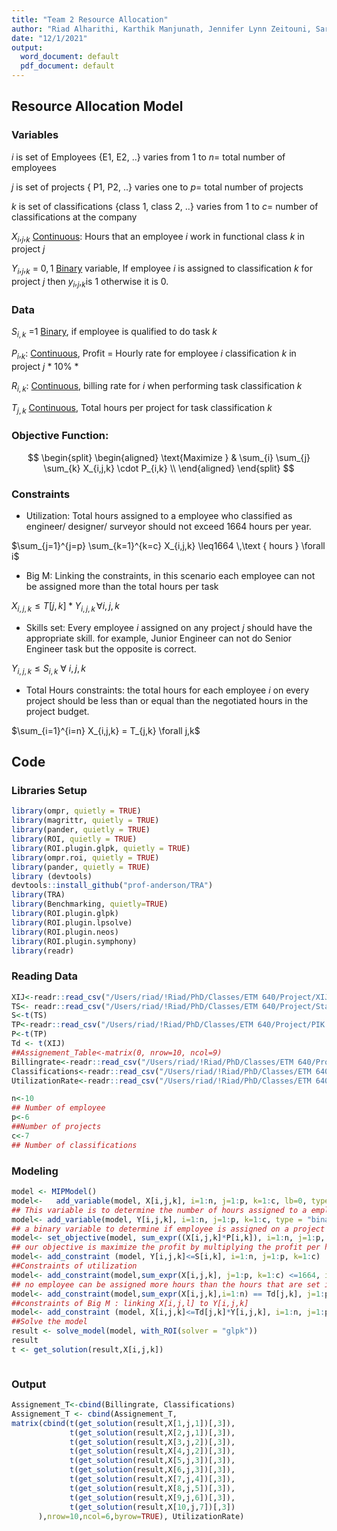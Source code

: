 ```yaml
---
title: "Team 2 Resource Allocation"
author: "Riad Alharithi, Karthik Manjunath, Jennifer Lynn Zeitouni, Sara Ferdousi, Vladislav Ruchin "
date: "12/1/2021"
output:
  word_document: default
  pdf_document: default
---
```


## Resource Allocation Model

### Variables

$i$ is set of Employees {E1, E2, ..} varies from 1 to $n=$ total number of employees

$j$ is set of projects { P1, P2, ..} varies one to $p=$ total number of projects

$k$ is set of classifications {class 1, class 2, ..} varies from 1 to $c=$ number of classifications at the company

$X_i,_j,_k$ [Continuous]{.ul}: Hours that an employee $i$ work in functional class $k$ in project $j$

$Y_i,_j,_k$ = ${0, 1}$ [Binary]{.ul} variable, If employee $i$ is assigned to classification $k$ for project $j$ then $y_i,_j,_k$is 1 otherwise it is 0.

### Data

$S_{i,k}$ =1 [Binary]{.ul}, if employee is qualified to do task $k$

$P_i,_k$: [Continuous]{.ul}, Profit = Hourly rate for employee $i$ classification $k$ in project $j$ \* 10% \*

$R_{i,k}$: [Continuous]{.ul}, billing rate for $i$ when performing task classification $k$

$T_{j,k}$ [Continuous]{.ul}, Total hours per project for task classification $k$

### **Objective Function:**

$$
 \begin{split}
 \begin{aligned}
    \text{Maximize  }   &  \sum_{i} \sum_{j} \sum_{k} X_{i,j,k} \cdot P_{i,k} \\
 \end{aligned}
 \end{split}
$$

### **Constraints**

-   Utilization: Total hours assigned to a employee who classified as engineer/ designer/ surveyor should not exceed 1664 hours per year.

$\sum_{j=1}^{j=p} \sum_{k=1}^{k=c} X_{i,j,k} \leq1664 \,\text { hours } \forall i$

-   Big M: Linking the constraints, in this scenario each employee can not be assigned more than the total hours per task

$X_{i,j,k}\leq T[j,k] * Y_{i,j,k} \,\forall i,j,k$

-   Skills set: Every employee $i$ assigned on any project $j$ should have the appropriate skill. for example, Junior Engineer can not do Senior Engineer task but the opposite is correct.

$Y_{i,j,k}\leq S_{i,k}\ \forall\ i, j, k$

-   Total Hours constraints: the total hours for each employee $i$ on every project should be less than or equal than the negotiated hours in the project budget.

$\sum_{i=1}^{i=n} X_{i,j,k} = T_{j,k} \forall j,k$

## Code

### Libraries Setup

```r
library(ompr, quietly = TRUE)
library(magrittr, quietly = TRUE)
library(pander, quietly = TRUE)
library(ROI, quietly = TRUE)
library(ROI.plugin.glpk, quietly = TRUE)
library(ompr.roi, quietly = TRUE)
library(pander, quietly = TRUE)
library (devtools)
devtools::install_github("prof-anderson/TRA")
library(TRA)
library(Benchmarking, quietly=TRUE)
library(ROI.plugin.glpk)
library(ROI.plugin.lpsolve)
library(ROI.plugin.neos)
library(ROI.plugin.symphony)
library(readr)
```

### Reading Data

```r

XIJ<-readr::read_csv("/Users/riad/!Riad/PhD/Classes/ETM 640/Project/XIJ.csv")
TS<- readr::read_csv("/Users/riad/!Riad/PhD/Classes/ETM 640/Project/StaffSKills.csv")
S<-t(TS)
TP<-readr::read_csv("/Users/riad/!Riad/PhD/Classes/ETM 640/Project/PIK.csv")
P<-t(TP)
Td <- t(XIJ)
##Assignement_Table<-matrix(0, nrow=10, ncol=9)
Billingrate<-readr::read_csv("/Users/riad/!Riad/PhD/Classes/ETM 640/Project/BillingRates.csv")
Classifications<-readr::read_csv("/Users/riad/!Riad/PhD/Classes/ETM 640/Project/Classifications.csv")
UtilizationRate<-readr::read_csv("/Users/riad/!Riad/PhD/Classes/ETM 640/Project/UtilizationRate.csv")

n<-10
## Number of employee
p<-6
##Number of projects
c<-7
## Number of classifications
```

### Modeling

```r
model <- MIPModel() 
model<-   add_variable(model, X[i,j,k], i=1:n, j=1:p, k=1:c, lb=0, type= "continuous")
## This variable is to determine the number of hours assigned to a employee on each project with specific classification
model<- add_variable(model, Y[i,j,k], i=1:n, j=1:p, k=1:c, type = "binary") 
## a binary variable to determine if employee is assigned on a project with a specific classification
model<- set_objective(model, sum_expr((X[i,j,k]*P[i,k]), i=1:n, j=1:p, k=1:c), "max")
## our objective is maximize the profit by multiplying the profit per hour per class (P[i,k]) by the assigned hours to employee i  
model<- add_constraint (model, Y[i,j,k]<=S[i,k], i=1:n, j=1:p, k=1:c)
##Constraints of utilization
model<- add_constraint(model,sum_expr(X[i,j,k], j=1:p, k=1:c) <=1664, i=1:n)
## no employee can be assigned more hours than the hours that are set in the project for that classification.
model<- add_constraint(model,sum_expr(X[i,j,k],i=1:n) == Td[j,k], j=1:p, k=1:c)
##constraints of Big M : linking X[i,j,l] to Y[i,j,k]
model<- add_constraint (model, X[i,j,k]<=Td[j,k]*Y[i,j,k], i=1:n, j=1:p, k=1:c)
##Solve the model
result <- solve_model(model, with_ROI(solver = "glpk"))
result
t <- get_solution(result,X[i,j,k])



```

### Output

```r
Assignement_T<-cbind(Billingrate, Classifications)
Assignement_T <- cbind(Assignement_T,
matrix(cbind(t(get_solution(result,X[1,j,1])[,3]),
             t(get_solution(result,X[2,j,1])[,3]),
             t(get_solution(result,X[3,j,2])[,3]),
             t(get_solution(result,X[4,j,2])[,3]),
             t(get_solution(result,X[5,j,3])[,3]),
             t(get_solution(result,X[6,j,3])[,3]),
             t(get_solution(result,X[7,j,4])[,3]),
             t(get_solution(result,X[8,j,5])[,3]),
             t(get_solution(result,X[9,j,6])[,3]),
             t(get_solution(result,X[10,j,7])[,3])
      ),nrow=10,ncol=6,byrow=TRUE), UtilizationRate)

```
